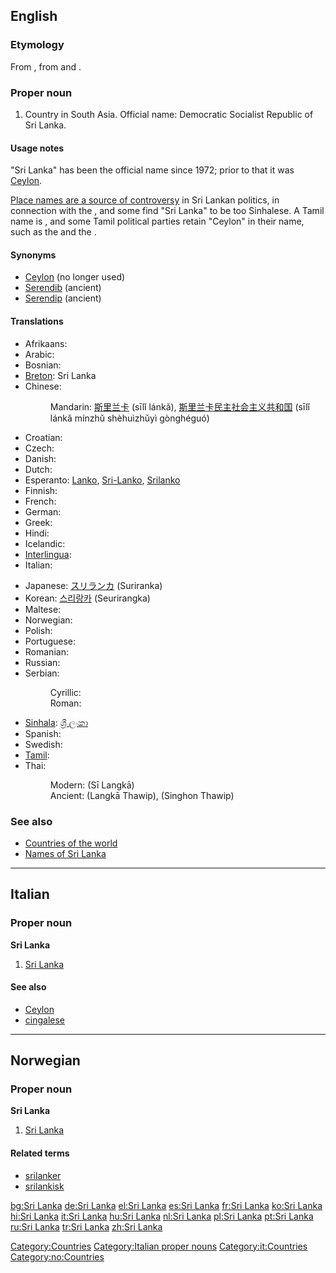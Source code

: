 {{see|Šri Lanka}}
==English==
{{wikipedia}}

===Etymology===
From {{etyl|si}} {{term|sc=Sinh|ශ්‍රී ලංකාව|tr=śrī laṃkā|lang=si}}, from {{etyl|sa}} {{term|sc=Deva|श्री||holy|tr=śrī|lang=sa}} and {{term|sc=Deva|लंका||island|tr=lankā|lang=sa}}.

===Proper noun===
{{en-proper noun}}

# Country in South Asia. Official name: Democratic Socialist Republic of Sri Lanka.

====Usage notes====
"Sri Lanka" has been the official name since 1972; prior to that it was [[Ceylon]].

[[w:Place names in Sri Lanka#Place names in politics|Place names are a source of controversy]] in Sri Lankan politics, in connection with the {{w|Sri Lankan Civil War}}, and some find "Sri Lanka" to be too Sinhalese. A Tamil name is {{w|Eelam}}, and some Tamil political parties retain "Ceylon" in their name, such as the {{w|All Ceylon Tamil Congress}} and the {{w|Ceylon Workers' Congress}}.

====Synonyms====
* [[Ceylon]] (no longer used)
* [[Serendib]] (ancient)
* [[Serendip]] (ancient)

====Translations====
{{trans-top|a country in South Asia}}
* Afrikaans: {{t|af|Sri Lanka}}
* Arabic: {{Arab|[[سريلانكا]]}}
* Bosnian: {{t|bs|Šri Lanka|f}}
* [[Breton]]: Sri Lanka
* Chinese: 
*: Mandarin: [[斯里兰卡]] (sīlǐ lánkǎ), [[斯里兰卡民主社会主义共和国]] (sīlǐ lánkǎ mínzhǔ shèhuìzhǔyì gònghéguó)
* Croatian: {{t|hr|Šri Lanka|f}}
* Czech: {{t|cs|Srí Lanka|f}}
* Danish: {{t|da|Sri Lanka}}
* Dutch: {{t|nl|Sri Lanka}}
* Esperanto: [[Lanko]], [[Sri-Lanko]], [[Srilanko]]
* Finnish: {{t|fi|Sri Lanka}}
* French: {{t|fr|Sri Lanka}}
* German: {{t|de|Sri Lanka}}
* Greek: {{t|el|sc=Grek|Σρι Λάνκα|tr=Sri Lánka|f}}
* Hindi: {{t|hi|sc=Deva|श्रीलंका|tr=shrīlankā}}
* Icelandic: {{t|is|Sri Lanka}}
* [[Interlingua]]: {{t|ia|Sri Lanka}}
* Italian: {{t|it|Sri Lanka}}
{{trans-mid}}
* Japanese: [[スリランカ]] (Suriranka)
* Korean: [[스리랑카]] (Seurirangka)
* Maltese: {{t|mt|Sri Lanka}}
* Norwegian: {{t|no|Sri Lanka}}
* Polish: {{t|pl|Sri Lanka|f}}
* Portuguese: {{t|pt|Sri Lanka}}
* Romanian: {{t|ro|Sri Lanca}}
* Russian: {{t|ru|sc=Cyrl|Шри-Ланка|tr=Šri-Lanká|f}}
* Serbian:
*: Cyrillic: {{t|sr|sc=Cyrl|Шри Ланка|f}}
*: Roman: {{t|sr|Šri Lanka|f}}
* [[Sinhala]]: [[ශ්‍රී ලංකා]] {{IPAchar|(Šrī Laṁkā)}}
* Spanish: {{t|es|Sri Lanka}}
* Swedish: {{t|sv|Sri Lanka}}
* [[Tamil]]: {{t|ta|sc=Taml|இலங்கை|tr=Ilaṅkai}}
* Thai:
*: Modern: {{Thai|[[ศรีลังกา]]}} (Sī Langkā)
*: Ancient: {{Thai|[[ลังกาทวีป]]}} (Langkā Thawip), {{Thai|[[สิงหลทวีป]]}} (Singhon Thawip)
{{trans-bottom}}

===See also===
* [[Appendix:Countries of the world|Countries of the world]]
* [[w:Names of Sri Lanka|Names of Sri Lanka]]

[[Category:Countries]]

----

==Italian==
{{wikipedia|lang=it}}

===Proper noun===
'''Sri Lanka''' {{m}}

# [[#English|Sri Lanka]]

====See also====
* [[Ceylon]]
* [[cingalese]]

[[Category:Italian proper nouns]]
[[Category:it:Countries]]

----

==Norwegian==

===Proper noun===
'''Sri Lanka'''

# [[#English|Sri Lanka]]

====Related terms====
* [[srilanker]]
* [[srilankisk]]

[[Category:no:Countries]]

[[bg:Sri Lanka]]
[[de:Sri Lanka]]
[[el:Sri Lanka]]
[[es:Sri Lanka]]
[[fr:Sri Lanka]]
[[ko:Sri Lanka]]
[[hi:Sri Lanka]]
[[it:Sri Lanka]]
[[hu:Sri Lanka]]
[[nl:Sri Lanka]]
[[pl:Sri Lanka]]
[[pt:Sri Lanka]]
[[ru:Sri Lanka]]
[[tr:Sri Lanka]]
[[zh:Sri Lanka]]